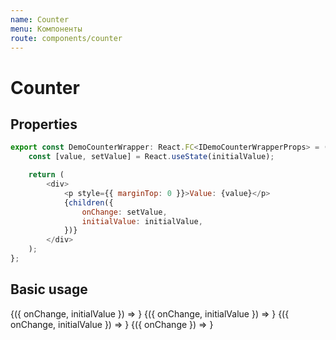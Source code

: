 ```yaml
---
name: Counter
menu: Компоненты
route: components/counter
---
```



# Counter

## Properties

<Props of={Counter} />

```javascript
export const DemoCounterWrapper: React.FC<IDemoCounterWrapperProps> = ({ initialValue = 0, children }) => {
    const [value, setValue] = React.useState(initialValue);

    return (
        <div>
            <p style={{ marginTop: 0 }}>Value: {value}</p>
            {children({
                onChange: setValue,
                initialValue: initialValue,
            })}
        </div>
    );
};
```

## Basic usage

<Playground>
    <div style={flexStyle}>
        <DemoCounterWrapper initialValue={3}>
            {({ onChange, initialValue }) =>
                <Counter
                    initialValue={initialValue}
                    onChange={onChange}
                    min={3}
                    max={33}
                />
            }
        </DemoCounterWrapper>
        <DemoCounterWrapper initialValue={18}>
            {({ onChange, initialValue }) =>
                <Counter
                    initialValue={initialValue}
                    onChange={onChange}
                    min={3}
                    max={33}
                />
            }
        </DemoCounterWrapper>
        <DemoCounterWrapper initialValue={33}>
            {({ onChange, initialValue }) =>
                <Counter
                    initialValue={initialValue}
                    onChange={onChange}
                    min={3}
                    max={33}
                />
            }
        </DemoCounterWrapper>
        <DemoCounterWrapper>
            {({ onChange }) =>
                <Counter
                    onChange={onChange}
                    isDisabled
                />
            }
        </DemoCounterWrapper>
    </div>
</Playground>
